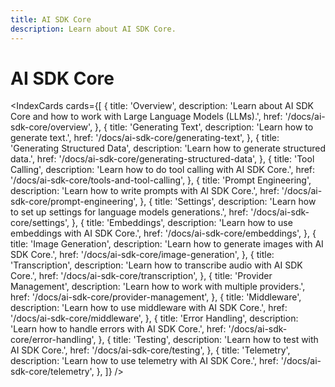 ```yaml
---
title: AI SDK Core
description: Learn about AI SDK Core.
---
```


# AI SDK Core

<IndexCards
  cards={[
    {
      title: 'Overview',
      description:
        'Learn about AI SDK Core and how to work with Large Language Models (LLMs).',
      href: '/docs/ai-sdk-core/overview',
    },
    {
      title: 'Generating Text',
      description: 'Learn how to generate text.',
      href: '/docs/ai-sdk-core/generating-text',
    },
    {
      title: 'Generating Structured Data',
      description: 'Learn how to generate structured data.',
      href: '/docs/ai-sdk-core/generating-structured-data',
    },
    {
      title: 'Tool Calling',
      description: 'Learn how to do tool calling with AI SDK Core.',
      href: '/docs/ai-sdk-core/tools-and-tool-calling',
    },
    {
      title: 'Prompt Engineering',
      description: 'Learn how to write prompts with AI SDK Core.',
      href: '/docs/ai-sdk-core/prompt-engineering',
    },
    {
      title: 'Settings',
      description:
        'Learn how to set up settings for language models generations.',
      href: '/docs/ai-sdk-core/settings',
    },
    {
      title: 'Embeddings',
      description: 'Learn how to use embeddings with AI SDK Core.',
      href: '/docs/ai-sdk-core/embeddings',
    },
    {
      title: 'Image Generation',
      description: 'Learn how to generate images with AI SDK Core.',
      href: '/docs/ai-sdk-core/image-generation',
    },
    {
      title: 'Transcription',
      description: 'Learn how to transcribe audio with AI SDK Core.',
      href: '/docs/ai-sdk-core/transcription',
    },
    {
      title: 'Provider Management',
      description: 'Learn how to work with multiple providers.',
      href: '/docs/ai-sdk-core/provider-management',
    },
    {
      title: 'Middleware',
      description: 'Learn how to use middleware with AI SDK Core.',
      href: '/docs/ai-sdk-core/middleware',
    },
    {
      title: 'Error Handling',
      description: 'Learn how to handle errors with AI SDK Core.',
      href: '/docs/ai-sdk-core/error-handling',
    },
    {
      title: 'Testing',
      description: 'Learn how to test with AI SDK Core.',
      href: '/docs/ai-sdk-core/testing',
    },
    {
      title: 'Telemetry',
      description: 'Learn how to use telemetry with AI SDK Core.',
      href: '/docs/ai-sdk-core/telemetry',
    },
  ]}
/>
